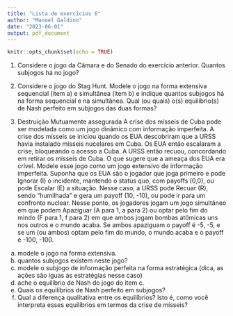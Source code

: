 ```yaml
---
title: "Lista de exercícios 6"
author: "Manoel Galdino"
date: "2023-06-01"
output: pdf_document
---
```


```r
knitr::opts_chunk$set(echo = TRUE)
```

1. Considere o jogo da Câmara e do Senado do exercício anterior. Quantos subjogos há no jogo?

2. Considere o jogo do Stag Hunt. Modele o jogo na forma extensiva sequencial (item a) e simultânea (item b) e indique quantos subjogos há na forma sequencial e na simultânea. Qual (ou quais) o(s) equilíbrio(s) de Nash perfeito em subjogos das duas formas?


3. Destruição Mutuamente assegurada
A crise dos mísseis de Cuba pode ser modelada como um jogo dinâmico com informação imperfeita. A crise dos mísseis se iniciou quando os EUA descobriram que a URSS havia instalado mísseis nucelares em Cuba. Os EUA então escalaram a crise, bloqueando o acesso a Cuba. A URSS então recuou, concordando em retirar os mísseis de Cuba. O que sugere que a ameaça dos EUA era crível. Modele esse jogo como um jogo extensivo de informação imperfeita. Suponha que os EUA são o jogador que joga primeiro e pode Ignorar (I) o incidente, mantendo o status quo, com payoffs (0,0), ou pode Escalar (E) a situação. Nesse caso, a URSS pode Recuar (R), sendo "humilhada" e gera um payoff (10, -10), ou pode ir para um confronto nuclear. Nesse ponto, os jogadores jogam um jogo simultâneo em que podem Apaziguar (A para 1, a para 2) ou optar pelo fim do mindo (F para 1, f para 2) em que ambos jogam bombas atômicas uns nos outros e o mundo acaba. Se ambos apaziguam o payoff é -5, -5, e se um (ou ambos) optam pelo fim do mundo, o mundo acaba e o payoff é -100, -100.

a) modele o jogo na forma extensiva.
b) quantos subjogos existem neste jogo?
c) modele o subjogo de informação perfeita na forma estratégica (dica, as ações são iguas às estratégias nesse caso)
d) ache o equilíbrio de Nash do jogo do item c.
c) Quais os equilíbrios de Nash perfeito em subjogos?
d) Qual a diferença qualitativa entre os equilíbrios? Isto é, como você interpreta esses equilíbrios em termos da crise de mísseis?

